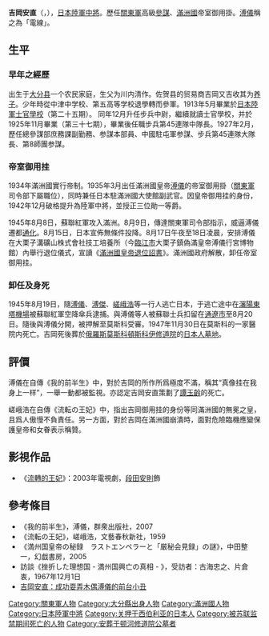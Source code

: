 {{lead section|time=2014-11-03T02:25:13+00:00}}
{{NoteTA
|1=zh-hant:御用掛;zh-hans:御用挂;
|2=
}}
{{Infobox Military Person
|name= 吉岡安直
|other_names = 
|birth_date= {{birth date|1890|11|1}}
|death_date= {{death date and age|1947|11|30|1890|11|1}}
|placeofbirth= {{flag|Empire of Japan}}[[大分縣|大分縣]]
|placeofdeath= {{蘇聯}}[[莫斯科|莫斯科]]
|nationality = {{Flag|Empire of Japan}}
|image=
|caption=
|nickname=
|relations = 父 川內清作<br/>養父 吉岡又吉
|allegiance= {{flag|Empire of Japan}}<br/>{{flag|Manchukuo}}
|serviceyears= 1913年–1945年
|rank= [[大日本帝國陸軍|日本陸軍]][[中將|中將]]
|commands= 
|branch= {{flagicon|Empire of Japan|army}} [[日本陸軍|日本陸軍]]
|battles= [[第二次世界大戰|第二次世界大戰]]
|awards= 
}}
'''吉岡安直'''（{{jpn|j=吉岡 安直|hg=よしおか やすなお|rm=Yoshioka Yasunao}}，{{bd|1890年|11月1日|1947年|11月30日|Yoshioka Yasunao}}），[[大日本帝國陸軍|日本陸軍]][[中將|中將]]。歷任[[關東軍|關東軍]]高級[[參謀|參謀]]、[[滿洲國|滿洲國]]帝室御用掛。[[溥儀|溥儀]]稱之為「電線」。

==生平==
===早年之經歷===
出生于[[大分县|大分县]]一个农民家庭，生父为川内清作。佐贺县的贸易商吉岡又吉收其为[[养子|养子]]。少年時從中津中学校、第五高等学校退學轉而參軍。1913年5月畢業於[[日本陸軍士官學校|日本陸軍士官學校]]（第二十五期）。 同年12月升任步兵中尉，繼續就讀士官學校，并於1925年11月畢業（第三十七期），畢業後任職步兵第45連隊中隊長。1927年2月，歷任總參謀部庶務課副勤務、参謀本部員、中國駐屯軍参謀、步兵第45連隊大隊長、第8師團参謀。
===帝室御用挂===
1934年滿洲國實行帝制。1935年3月出任滿洲國皇帝[[溥儀|溥儀]]的帝室御用掛（[[關東軍|關東軍]]司令部下屬職位），同時兼任日本駐滿洲國大使館副武官。因皇帝御用挂的身份，1942年12月破格提升為陸軍中將，並授正三位勛一等爵。

1945年8月8日，蘇聯紅軍攻入滿洲。8月9日，傳達關東軍司令部指示，威逼溥儀遷都[[通化|通化]]。8月15日，日本宣佈無條件投降。8月17日午夜至18日凌晨，安排溥儀在大栗子溝礦山株式會社技工培養所（今[[臨江市|臨江市]]大栗子鎮偽滿皇帝溥儀行宮博物館）內舉行退位儀式，宣讀《[[滿洲國皇帝退位詔書|滿洲國皇帝退位詔書]]》。滿洲國政府解散，卸任帝室御用挂。

===卸任及身死===
1945年8月19日，隨[[溥儀|溥儀]]、[[溥傑|溥傑]]、[[嵯峨浩|嵯峨浩]]等一行人逃亡日本，于逃亡途中在[[瀋陽東塔機場|瀋陽東塔機場]]被蘇聯紅軍空降傘兵逮捕。與溥儀等人被蘇聯士兵扣留在[[通遼市|通遼市]]至8月20日。隨後與溥儀分開，被押解至莫斯科受審。1947年11月30日在莫斯科的一家醫院内死亡。吉岡死後葬於[[俄羅斯|俄羅斯]][[莫斯科|莫斯科]][[頓斯科伊修道院|頓斯科伊修道院]]的[[日本人墓地|日本人墓地]]。
==評價==

溥儀在自傳《我的前半生》中，對於吉岡的所作所爲極度不滿，稱其“真像挂在我身上一样”，一舉一動都被監視。亦認定吉岡安直策劃了[[譚玉齡|譚玉齡]]的死亡。

嵯峨浩在自傳《流転の王妃》中，指出吉岡御用挂的身份等同滿洲國的無冕之皇，且爲人傲慢不負責任。另一方面，對於吉岡在滿洲國崩潰時，面對危險臨機應變保護皇帝和女眷表示稱贊。

==影視作品==
*《[[流轉的王妃|流轉的王妃]]》：2003年電視劇，[[段田安則|段田安則]]飾

==參考條目==
*《我的前半生》，溥儀，群衆出版社，2007
*《流転の王妃》，嵯峨浩，文藝春秋新社，1959
*《満州国皇帝の秘録　ラストエンペラーと「厳秘会見録」の謎》，中田整一，幻戯書房，2005
*訪談《挫折した理想国 - 満州国興亡の真相 - 》，受訪者：古海忠之、片倉衷，1967年12月1日
*[http://history.people.com.cn/BIG5/205396/17457511.html 吉岡安直：成功耍弄木偶溥儀的前台小丑] {{Wayback|url=http://history.people.com.cn/BIG5/205396/17457511.html |date=20200403164431 }}

{{DEFAULTSORT:Yoshioka Yasunao}}
[[Category:關東軍人物|Category:關東軍人物]]
[[Category:大分縣出身人物|Category:大分縣出身人物]]
[[Category:滿洲國人物|Category:滿洲國人物]]
[[Category:日本陸軍中將|Category:日本陸軍中將]]
[[Category:关押于西伯利亚的日本人|Category:关押于西伯利亚的日本人]]
[[Category:被苏联监禁期间死亡的人物|Category:被苏联监禁期间死亡的人物]]
[[Category:安葬于顿河修道院公墓者|Category:安葬于顿河修道院公墓者]]